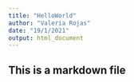 ```yaml
---
title: "HelloWorld"
author: "Valeria Rojas"
date: "19/1/2021"
output: html_document
---
```


## This is a markdown file
